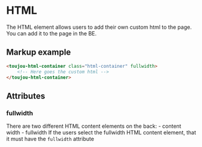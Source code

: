 # HTML

The HTML element allows users to add their own custom html to the page. You can add it to the page in the BE.

## Markup example
```html
<toujou-html-container class="html-container" fullwidth>
    <!-- Here goes the custom html -->
</toujou-html-container>
```

## Attributes

### fullwidth
There are two different HTML content elements on the back:
    - content width
    - fullwidth
If the users select the fullwidth HTML content element, that it must have the `fullwidth` attribute